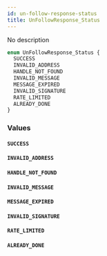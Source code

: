 ```yaml
---
id: un-follow-response-status
title: UnFollowResponse_Status
---
```



No description

```graphql
enum UnFollowResponse_Status {
  SUCCESS
  INVALID_ADDRESS
  HANDLE_NOT_FOUND
  INVALID_MESSAGE
  MESSAGE_EXPIRED
  INVALID_SIGNATURE
  RATE_LIMITED
  ALREADY_DONE
}
```


### Values

#### `SUCCESS` 




#### `INVALID_ADDRESS` 




#### `HANDLE_NOT_FOUND` 




#### `INVALID_MESSAGE` 




#### `MESSAGE_EXPIRED` 




#### `INVALID_SIGNATURE` 




#### `RATE_LIMITED` 




#### `ALREADY_DONE` 







